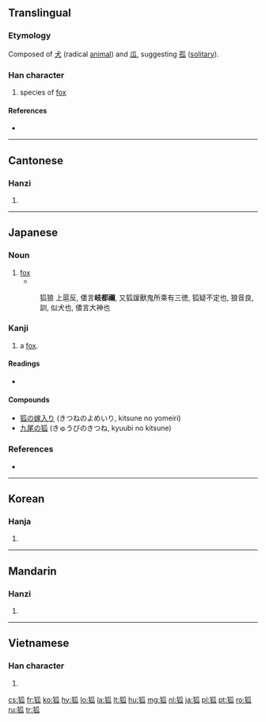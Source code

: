 ==Translingual==

===Etymology===
Composed of [[犬]] (radical [[animal]]) and [[瓜]], suggesting [[孤]] ([[solitary]]).

===Han character===
{{Han char|rn=94|rad=犬|as=05|sn=8|four=4223<sub>0</sub>|canj=大竹竹女人 (KHHVO)}}

# species of [[fox]]

====References====
* {{Han ref|kx=0708.290|dkj=20333|dj=1121.120|hdz=21340.140|uh=72D0|ud=29392|bh=AAB0|bd=43696}}

----

==Cantonese==

===Hanzi===
{{yue-hanzi|jyut=|y=wu4}}

# {{defn|Cantonese|sort=犬05}}

----

==Japanese==

===Noun===
{{ja-noun|k|hira=きつね|rom=kitsune}}

# [[fox]]
#* {{RQ:Shin'yaku Kegonkyō Ongi Shiki}}
#: 狐狼 上扈反, 倭言'''岐都禰''', 又狐諼獸鬼所乘有三徳, 狐疑不定也, 狼音良, 訓, 似犬也, 倭言大神也

===Kanji===
{{ja-kanji|rs=犬05|grade=}}

# a [[fox]].

====Readings====
* {{ja-readings|on=[[こ]] (ko)|kun=[[きつね]] (kitsune)}}

====Compounds====
* [[狐の嫁入り]] (きつねのよめいり, kitsune no yomeiri)
* [[九尾の狐]] (きゅうびのきつね, kyuubi no kitsune)

===References===
* {{R:Nara Ibun 3}}

----

==Korean==

===Hanja===
{{ko-hanja|hangeul=[[호]]|eumhun=|rv=ho|mr=ho|y=ho}}

# {{defn|Korean|sort=犬05}}

----

==Mandarin==

===Hanzi===
{{cmn-hanzi|pin=[[hú]] ([[hu2]])|wg=hu<sup>2</sup>}}

# {{defn|Mandarin|sort=犬05}}

----

==Vietnamese==

===Han character===
{{vi-hantu|[[hồ]]|rs=犬05}}

# {{defn|Vietnamese|sort=犬05}}

[[cs:狐]]
[[fr:狐]]
[[ko:狐]]
[[hy:狐]]
[[lo:狐]]
[[la:狐]]
[[lt:狐]]
[[hu:狐]]
[[mg:狐]]
[[nl:狐]]
[[ja:狐]]
[[pl:狐]]
[[pt:狐]]
[[ro:狐]]
[[ru:狐]]
[[tr:狐]]